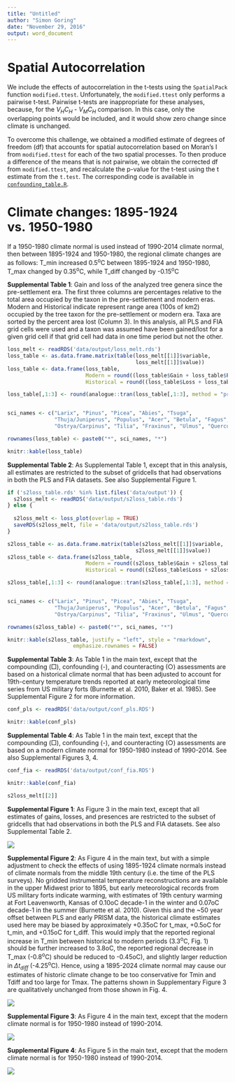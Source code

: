 ```yaml
---
title: "Untitled"
author: "Simon Goring"
date: "November 29, 2016"
output: word_document
---
```


# Spatial Autocorrelation

We include the effects of autocorrelation in the t-tests using the `SpatialPack` function `modified.ttest`. Unfortunately, the `modified.ttest` only performs a pairwise t-test.  Pairwise t-tests are inappropriate for these analyses, because, for the $V_{H}C_{H}$ - $V_{M}C_{H}$ comparison.  In this case, only the overlapping points would be included, and it would show zero change since climate is unchanged.

To overcome this challenge, we obtained a modified estimate of degrees of freedom (df) that accounts for spatial autocorrelation based on Moran's I from `modified.ttest` for each of the two spatial processes. To then produce a difference of the means that is not pairwise, we obtain the corrected df from `modified.ttest`, and recalculate the p-value for the t-test using the t estimate from the `t.test`. The corresponding code is available in [`confounding_table.R`](https://github.com/PalEON-Project/Composition_Climate/blob/master/R/confounding_table.R).

# Climate changes:  1895-1924 vs. 1950-1980

If a 1950-1980 climate normal is used instead of 1990-2014 climate normal, then between 1895-1924 and 1950-1980, the regional climate changes are as follows: T_min increased 0.5^o^C between 1895-1924 and 1950-1980, T_max changed by 0.35^o^C, while T_diff changed by -0.15^o^C

**Supplemental Table 1**:  Gain and loss of the analyzed tree genera since the pre-settlement era. The first three columns are percentages relative to the total area occupied by the taxon in the pre-settlement and modern eras. Modern and Historical indicate represent range area (100s of km2) occupied by the tree taxon for the pre-settlement or modern era. Taxa are sorted by the percent area lost (Column 3).  In this analysis, all PLS and FIA grid cells were used and a taxon was assumed have been gained/lost for a given grid cell if that grid cell had data in one time period but not the other. 

```r

loss_melt <- readRDS('data/output/loss_melt.rds')
loss_table <- as.data.frame.matrix(table(loss_melt[[1]]$variable,
                                         loss_melt[[1]]$value))
loss_table <- data.frame(loss_table, 
                         Modern = round((loss_table$Gain + loss_table$Presence) * .064, 0),
                         Historical = round((loss_table$Loss + loss_table$Presence ) * .064, 0))

loss_table[,1:3] <- round(analogue::tran(loss_table[,1:3], method = "proportion") * 100,1)


sci_names <- c("Larix", "Pinus", "Picea", "Abies", "Tsuga",
               "Thuja/Juniperus", "Populus", "Acer", "Betula", "Fagus", 
               "Ostrya/Carpinus", "Tilia", "Fraxinus", "Ulmus", "Quercus")

rownames(loss_table) <- paste0("*", sci_names, "*")

knitr::kable(loss_table)

```

**Supplemental Table 2**:  As Supplemental Table 1, except that in this analysis, all estimates are restricted to the subset of gridcells that had observations in both the PLS and FIA datasets.  See also Supplemental Figure 1.

```r

if ('s2loss_table.rds' %in% list.files('data/output')) {
  s2loss_melt <- readRDS('data/output/s2loss_table.rds')
} else {
  
  s2loss_melt <- loss_plot(overlap = TRUE)
  saveRDS(s2loss_melt, file = 'data/output/s2loss_table.rds')
}

s2loss_table <- as.data.frame.matrix(table(s2loss_melt[[1]]$variable,
                                         s2loss_melt[[1]]$value))
s2loss_table <- data.frame(s2loss_table, 
                         Modern = round((s2loss_table$Gain + s2loss_table$Presence) * .064, 0),
                         Historical = round((s2loss_table$Loss + s2loss_table$Presence ) * .064, 0))

s2loss_table[,1:3] <- round(analogue::tran(s2loss_table[,1:3], method = "proportion") * 100,1)


sci_names <- c("Larix", "Pinus", "Picea", "Abies", "Tsuga",
               "Thuja/Juniperus", "Populus", "Acer", "Betula", "Fagus", 
               "Ostrya/Carpinus", "Tilia", "Fraxinus", "Ulmus", "Quercus")

rownames(s2loss_table) <- paste0("*", sci_names, "*")

knitr::kable(s2loss_table, justify = "left", style = "rmarkdown",
                     emphasize.rownames = FALSE)

```



**Supplemental Table 3**:  As Table 1 in the main text, except that the compounding (□), confounding (-), and counteracting (○) assessments are based on a historical climate normal that has been adjusted to account for 19th-century temperature trends reported at early meteorological time series from US military forts (Burnette et al. 2010, Baker et al. 1985).  See Supplemental Figure 2 for more information.

```r

conf_pls <- readRDS('data/output/conf_pls.RDS')

knitr::kable(conf_pls)
```

**Supplemental Table 4**: As Table 1 in the main text, except that the compounding (□), confounding (-), and counteracting (○) assessments are based on a modern climate normal for 1950-1980 instead of 1990-2014.  See also Supplemental Figures 3, 4.

```r

conf_fia <- readRDS('data/output/conf_fia.RDS')

knitr::kable(conf_fia)
```


```r

s2loss_melt[[2]]

```

**Supplemental Figure 1**:  As Figure 3 in the main text, except that all estimates of gains, losses, and presences are restricted to the subset of gridcells that had observations in both the PLS and FIA datasets.  See also Supplemental Table 2.

![](figures/boxplot_corrected_pls.png)

**Supplemental Figure 2**:  As Figure 4 in the main text, but with a simple adjustment to check the effects of using 1895-1924 climate normals instead of climate normals from the middle 19th century (i.e. the time of the PLS surveys).  No gridded instrumental temperature reconstructions are available in the upper Midwest prior to 1895, but early meteorological records from US military forts indicate warming, with estimates of 19th century warming at Fort Leavenworth, Kansas of 0.10oC decade-1 in the winter and 0.07oC decade-1 in the summer (Burnette et al. 2010).  Given this and the ~50 year offset between PLS and early PRISM data, the historical climate estimates used here may be biased by approximately +0.35oC for t_max, +0.5oC for t_min, and +0.15oC for t_diff. This would imply that the reported regional increase in T_min between historical to modern periods (3.3^o^C, Fig. 1) should be further increased to 3.8oC, the reported regional decrease in T_max  (-0.8^o^C) should be reduced to -0.45oC), and slightly larger reduction in $\Delta t_{diff}$ (-4.25^o^C). Hence, using a 1895-2024 climate normal may cause our estimates of historic climate change to be too conservative for Tmin and Tdiff and too large for Tmax.  The patterns shown in Supplementary Figure 3 are qualitatively unchanged from those shown in Fig. 4.
 
![](figures/boxplot_corrected_fia.png)

**Supplemental Figure 3**:  As Figure 4 in the main text, except that the modern climate normal is for 1950-1980 instead of 1990-2014.

![](figures/hellinger_pls.png)

**Supplemental Figure 4**:  As Figure 5 in the main text, except that the modern climate normal is for 1950-1980 instead of 1990-2014.

![](figures/hellinger_fia.png)
